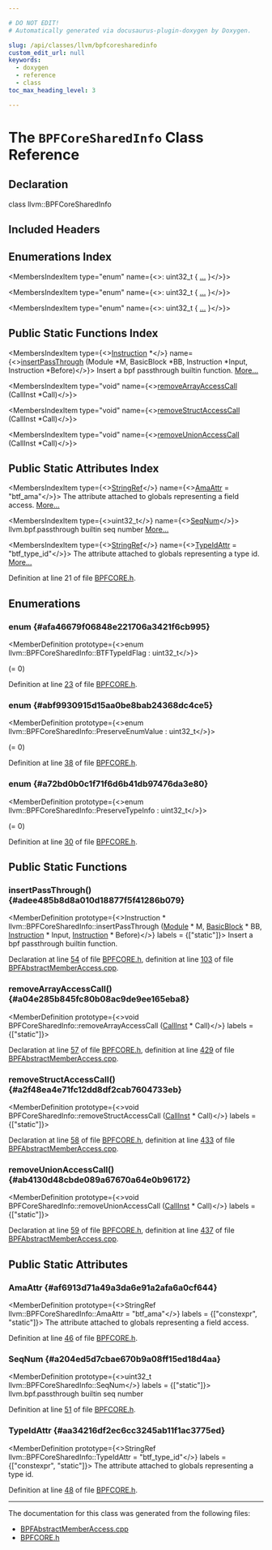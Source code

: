```yaml
---

# DO NOT EDIT!
# Automatically generated via docusaurus-plugin-doxygen by Doxygen.

slug: /api/classes/llvm/bpfcoresharedinfo
custom_edit_url: null
keywords:
  - doxygen
  - reference
  - class
toc_max_heading_level: 3

---
```





# The `BPFCoreSharedInfo` Class Reference

<DoxygenPage pluginConfig={pluginConfig}>



## Declaration

<CodeBlock>class llvm::BPFCoreSharedInfo</CodeBlock>

## Included Headers

<IncludesList>
<IncludesListItem
  filePath="Target/BPF/BPFCORE.h"
  permalink="/docs/api/files/lib/lib/target/lib/target/bpf/bpfcore-h"
  isLocal="true" />
</IncludesList>

## Enumerations Index

<MembersIndex>

<MembersIndexItem
  type="enum"
  name={<>: uint32&#95;t &#123; <a href="#afa46679f06848e221706a3421f6cb995">...</a> &#125;</>}>
</MembersIndexItem>

<MembersIndexItem
  type="enum"
  name={<>: uint32&#95;t &#123; <a href="#abf9930915d15aa0be8bab24368dc4ce5">...</a> &#125;</>}>
</MembersIndexItem>

<MembersIndexItem
  type="enum"
  name={<>: uint32&#95;t &#123; <a href="#a72bd0b0c1f71f6d6b41db97476da3e80">...</a> &#125;</>}>
</MembersIndexItem>

</MembersIndex>

## Public Static Functions Index

<MembersIndex>

<MembersIndexItem
  type={<><a href="/docs/api/classes/llvm/instruction">Instruction</a> &#42;</>}
  name={<><a href="#adee485b8d8a010d18877f5f41286b079">insertPassThrough</a> (Module &#42;M, BasicBlock &#42;BB, Instruction &#42;Input, Instruction &#42;Before)</>}>
Insert a bpf passthrough builtin function. <a href="#adee485b8d8a010d18877f5f41286b079">More...</a>
</MembersIndexItem>

<MembersIndexItem
  type="void"
  name={<><a href="#a04e285b845fc80b08ac9de9ee165eba8">removeArrayAccessCall</a> (CallInst &#42;Call)</>}>
</MembersIndexItem>

<MembersIndexItem
  type="void"
  name={<><a href="#a2f48ea4e71fc12dd8df2cab7604733eb">removeStructAccessCall</a> (CallInst &#42;Call)</>}>
</MembersIndexItem>

<MembersIndexItem
  type="void"
  name={<><a href="#ab4130d48cbde089a67670a64e0b96172">removeUnionAccessCall</a> (CallInst &#42;Call)</>}>
</MembersIndexItem>

</MembersIndex>

## Public Static Attributes Index

<MembersIndex>

<MembersIndexItem
  type={<><a href="/docs/api/classes/llvm/stringref">StringRef</a></>}
  name={<><a href="#af6913d71a49a3da6e91a2afa6a0cf644">AmaAttr</a> = &quot;btf&#95;ama&quot;</>}>
The attribute attached to globals representing a field access. <a href="#af6913d71a49a3da6e91a2afa6a0cf644">More...</a>
</MembersIndexItem>

<MembersIndexItem
  type={<>uint32&#95;t</>}
  name={<><a href="#a204ed5d7cbae670b9a08ff15ed18d4aa">SeqNum</a></>}>
llvm.bpf.passthrough builtin seq number <a href="#a204ed5d7cbae670b9a08ff15ed18d4aa">More...</a>
</MembersIndexItem>

<MembersIndexItem
  type={<><a href="/docs/api/classes/llvm/stringref">StringRef</a></>}
  name={<><a href="#aa34216df2ec6cc3245ab11f1ac3775ed">TypeIdAttr</a> = &quot;btf&#95;type&#95;id&quot;</>}>
The attribute attached to globals representing a type id. <a href="#aa34216df2ec6cc3245ab11f1ac3775ed">More...</a>
</MembersIndexItem>

</MembersIndex>


Definition at line 21 of file <a href="/docs/api/files/lib/lib/target/lib/target/bpf/bpfcore-h">BPFCORE.h</a>.

<SectionDefinition>

## Enumerations

### enum  {#afa46679f06848e221706a3421f6cb995}

<MemberDefinition
  prototype={<>enum llvm::BPFCoreSharedInfo::BTFTypeIdFlag : uint32&#95;t</>}>

<EnumerationList title="Enumeration values">

<Link id="afa46679f06848e221706a3421f6cb995afedcfc4d4b6376f695095aad3a363358" />
<EnumerationListItem name="BTF_TYPE_ID_LOCAL_RELOC">
 (= 0)
</EnumerationListItem>

<Link id="afa46679f06848e221706a3421f6cb995aa1687a17537a8101fdb3b6abb76cf8c2" />
<EnumerationListItem name="BTF_TYPE_ID_REMOTE_RELOC">

</EnumerationListItem>

<Link id="afa46679f06848e221706a3421f6cb995a9062c35b270f617deb19f51a2850134d" />
<EnumerationListItem name="MAX_BTF_TYPE_ID_FLAG">

</EnumerationListItem>

</EnumerationList>

Definition at line <a href="/docs/api/files/lib/lib/target/lib/target/bpf/bpfcore-h/#l00023">23</a> of file <a href="/docs/api/files/lib/lib/target/lib/target/bpf/bpfcore-h">BPFCORE.h</a>.
</MemberDefinition>

### enum  {#abf9930915d15aa0be8bab24368dc4ce5}

<MemberDefinition
  prototype={<>enum llvm::BPFCoreSharedInfo::PreserveEnumValue : uint32&#95;t</>}>

<EnumerationList title="Enumeration values">

<Link id="abf9930915d15aa0be8bab24368dc4ce5a1003a7e958cea4b90a901d90230b93e7" />
<EnumerationListItem name="PRESERVE_ENUM_VALUE_EXISTENCE">
 (= 0)
</EnumerationListItem>

<Link id="abf9930915d15aa0be8bab24368dc4ce5a766a01794e6619acb783a233bd49793d" />
<EnumerationListItem name="PRESERVE_ENUM_VALUE">

</EnumerationListItem>

<Link id="abf9930915d15aa0be8bab24368dc4ce5ad93c58a2446e48b22f1050261c49af57" />
<EnumerationListItem name="MAX_PRESERVE_ENUM_VALUE_FLAG">

</EnumerationListItem>

</EnumerationList>

Definition at line <a href="/docs/api/files/lib/lib/target/lib/target/bpf/bpfcore-h/#l00038">38</a> of file <a href="/docs/api/files/lib/lib/target/lib/target/bpf/bpfcore-h">BPFCORE.h</a>.
</MemberDefinition>

### enum  {#a72bd0b0c1f71f6d6b41db97476da3e80}

<MemberDefinition
  prototype={<>enum llvm::BPFCoreSharedInfo::PreserveTypeInfo : uint32&#95;t</>}>

<EnumerationList title="Enumeration values">

<Link id="a72bd0b0c1f71f6d6b41db97476da3e80a03be2c343e8e68c15daf556ebbf03c1c" />
<EnumerationListItem name="PRESERVE_TYPE_INFO_EXISTENCE">
 (= 0)
</EnumerationListItem>

<Link id="a72bd0b0c1f71f6d6b41db97476da3e80ae675b33ca68dc4446dfa53bc3dec9c72" />
<EnumerationListItem name="PRESERVE_TYPE_INFO_SIZE">

</EnumerationListItem>

<Link id="a72bd0b0c1f71f6d6b41db97476da3e80ad7a6b49ef9bad33727d562a1f5a1103a" />
<EnumerationListItem name="PRESERVE_TYPE_INFO_MATCH">

</EnumerationListItem>

<Link id="a72bd0b0c1f71f6d6b41db97476da3e80a29fb712512702fe409518e1ab8265977" />
<EnumerationListItem name="MAX_PRESERVE_TYPE_INFO_FLAG">

</EnumerationListItem>

</EnumerationList>

Definition at line <a href="/docs/api/files/lib/lib/target/lib/target/bpf/bpfcore-h/#l00030">30</a> of file <a href="/docs/api/files/lib/lib/target/lib/target/bpf/bpfcore-h">BPFCORE.h</a>.
</MemberDefinition>

</SectionDefinition>

<SectionDefinition>

## Public Static Functions

### insertPassThrough() {#adee485b8d8a010d18877f5f41286b079}

<MemberDefinition
  prototype={<>Instruction &#42; llvm::BPFCoreSharedInfo::insertPassThrough (<a href="/docs/api/classes/llvm/module">Module</a> &#42; M, <a href="/docs/api/classes/llvm/basicblock">BasicBlock</a> &#42; BB, <a href="/docs/api/classes/llvm/instruction">Instruction</a> &#42; Input, <a href="/docs/api/classes/llvm/instruction">Instruction</a> &#42; Before)</>}
  labels = {["static"]}>
Insert a bpf passthrough builtin function.

Declaration at line <a href="/docs/api/files/lib/lib/target/lib/target/bpf/bpfcore-h/#l00054">54</a> of file <a href="/docs/api/files/lib/lib/target/lib/target/bpf/bpfcore-h">BPFCORE.h</a>, definition at line <a href="/docs/api/files/lib/lib/target/lib/target/bpf/bpfabstractmemberaccess-cpp/#l00103">103</a> of file <a href="/docs/api/files/lib/lib/target/lib/target/bpf/bpfabstractmemberaccess-cpp">BPFAbstractMemberAccess.cpp</a>.
</MemberDefinition>

### removeArrayAccessCall() {#a04e285b845fc80b08ac9de9ee165eba8}

<MemberDefinition
  prototype={<>void BPFCoreSharedInfo::removeArrayAccessCall (<a href="/docs/api/classes/llvm/callinst">CallInst</a> &#42; Call)</>}
  labels = {["static"]}>

Declaration at line <a href="/docs/api/files/lib/lib/target/lib/target/bpf/bpfcore-h/#l00057">57</a> of file <a href="/docs/api/files/lib/lib/target/lib/target/bpf/bpfcore-h">BPFCORE.h</a>, definition at line <a href="/docs/api/files/lib/lib/target/lib/target/bpf/bpfabstractmemberaccess-cpp/#l00429">429</a> of file <a href="/docs/api/files/lib/lib/target/lib/target/bpf/bpfabstractmemberaccess-cpp">BPFAbstractMemberAccess.cpp</a>.
</MemberDefinition>

### removeStructAccessCall() {#a2f48ea4e71fc12dd8df2cab7604733eb}

<MemberDefinition
  prototype={<>void BPFCoreSharedInfo::removeStructAccessCall (<a href="/docs/api/classes/llvm/callinst">CallInst</a> &#42; Call)</>}
  labels = {["static"]}>

Declaration at line <a href="/docs/api/files/lib/lib/target/lib/target/bpf/bpfcore-h/#l00058">58</a> of file <a href="/docs/api/files/lib/lib/target/lib/target/bpf/bpfcore-h">BPFCORE.h</a>, definition at line <a href="/docs/api/files/lib/lib/target/lib/target/bpf/bpfabstractmemberaccess-cpp/#l00433">433</a> of file <a href="/docs/api/files/lib/lib/target/lib/target/bpf/bpfabstractmemberaccess-cpp">BPFAbstractMemberAccess.cpp</a>.
</MemberDefinition>

### removeUnionAccessCall() {#ab4130d48cbde089a67670a64e0b96172}

<MemberDefinition
  prototype={<>void BPFCoreSharedInfo::removeUnionAccessCall (<a href="/docs/api/classes/llvm/callinst">CallInst</a> &#42; Call)</>}
  labels = {["static"]}>

Declaration at line <a href="/docs/api/files/lib/lib/target/lib/target/bpf/bpfcore-h/#l00059">59</a> of file <a href="/docs/api/files/lib/lib/target/lib/target/bpf/bpfcore-h">BPFCORE.h</a>, definition at line <a href="/docs/api/files/lib/lib/target/lib/target/bpf/bpfabstractmemberaccess-cpp/#l00437">437</a> of file <a href="/docs/api/files/lib/lib/target/lib/target/bpf/bpfabstractmemberaccess-cpp">BPFAbstractMemberAccess.cpp</a>.
</MemberDefinition>

</SectionDefinition>

<SectionDefinition>

## Public Static Attributes

### AmaAttr {#af6913d71a49a3da6e91a2afa6a0cf644}

<MemberDefinition
  prototype={<>StringRef llvm::BPFCoreSharedInfo::AmaAttr = &quot;btf&#95;ama&quot;</>}
  labels = {["constexpr", "static"]}>
The attribute attached to globals representing a field access.

Definition at line <a href="/docs/api/files/lib/lib/target/lib/target/bpf/bpfcore-h/#l00046">46</a> of file <a href="/docs/api/files/lib/lib/target/lib/target/bpf/bpfcore-h">BPFCORE.h</a>.
</MemberDefinition>

### SeqNum {#a204ed5d7cbae670b9a08ff15ed18d4aa}

<MemberDefinition
  prototype={<>uint32&#95;t llvm::BPFCoreSharedInfo::SeqNum</>}
  labels = {["static"]}>
llvm.bpf.passthrough builtin seq number

Definition at line <a href="/docs/api/files/lib/lib/target/lib/target/bpf/bpfcore-h/#l00051">51</a> of file <a href="/docs/api/files/lib/lib/target/lib/target/bpf/bpfcore-h">BPFCORE.h</a>.
</MemberDefinition>

### TypeIdAttr {#aa34216df2ec6cc3245ab11f1ac3775ed}

<MemberDefinition
  prototype={<>StringRef llvm::BPFCoreSharedInfo::TypeIdAttr = &quot;btf&#95;type&#95;id&quot;</>}
  labels = {["constexpr", "static"]}>
The attribute attached to globals representing a type id.

Definition at line <a href="/docs/api/files/lib/lib/target/lib/target/bpf/bpfcore-h/#l00048">48</a> of file <a href="/docs/api/files/lib/lib/target/lib/target/bpf/bpfcore-h">BPFCORE.h</a>.
</MemberDefinition>

</SectionDefinition>

<hr/>

The documentation for this class was generated from the following files:

<ul>
<li><a href="/docs/api/files/lib/lib/target/lib/target/bpf/bpfabstractmemberaccess-cpp">BPFAbstractMemberAccess.cpp</a></li>
<li><a href="/docs/api/files/lib/lib/target/lib/target/bpf/bpfcore-h">BPFCORE.h</a></li>
</ul>

</DoxygenPage>
